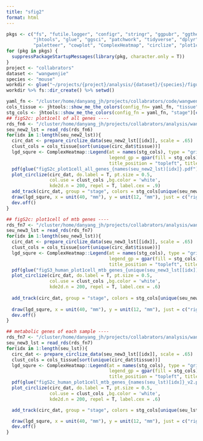 ```yaml
---
title: "sfig2"
format: html
---
```


```r

pkgs <- c("fs", "futile.logger", "configr", "stringr", "ggpubr", "ggthemes", 
          "jhtools", "glue", "ggsci", "patchwork", "tidyverse", "dplyr", "Seurat", 
          "paletteer", "cowplot", "ComplexHeatmap", "circlize", "plot1cell")  
for (pkg in pkgs) {
  suppressPackageStartupMessages(library(pkg, character.only = T))
}
project <- "collabrators"
dataset <- "wangwenjie"
species <- "mouse"
workdir <- glue("~/projects/{project}/analysis/{dataset}/{species}/figures/figS2")
workdir %>% fs::dir_create() %>% setwd()

yaml_fn <- "/cluster/home/danyang_jh/projects/collabrators/code/wangwenjie/mouse/figures/configs.yaml"
cols_tissue <- jhtools::show_me_the_colors(config_fn= yaml_fn, "tissue")
stg_cols <- jhtools::show_me_the_colors(config_fn = yaml_fn, "stage")[c("CS12", "CS14", "CS18")]
## figS2c: plot1cell of all genes ----
rds_fn6 <- "/cluster/home/danyang_jh/projects/collabrators/analysis/wangwenjie/mouse/figures/rds/human_visium_all_gene_lst.rds"
seu_new2_lst = read_rds(rds_fn6)
for(idx in 1:length(seu_new2_lst)){
  circ_dat <- prepare_circlize_data(seu_new2_lst[[idx]], scale = .65)
  clust_cols = cols_tissue[sort(unique(circ_dat$tissue))]
  lgd_squre <- ComplexHeatmap::Legend(at = names(stg_cols), type = "grid", 
                                      legend_gp = gpar(fill = stg_cols), 
                                      title_position = "topleft", title = "stage")
  pdf(glue("figS2c_plot1cell_all_genes_{names(seu_new2_lst)[idx]}.pdf"), width = 8, height = 8)
  plot_circlize(circ_dat, do.label = T, pt.size = 0.5,
                col.use = clust_cols ,bg.color = 'white',
                kde2d.n = 200, repel = T, label.cex = .9)
  add_track(circ_dat, group = "stage", colors = stg_cols[unique(seu_new2_lst[[idx]]$stage)], track_num = 2) 
  draw(lgd_squre, x = unit(40, "mm"), y = unit(12, "mm"), just = c("right", "bottom"))
  dev.off()
}

## figS2c: plot1cell of mtb genes ----
rds_fn7 <- "/cluster/home/danyang_jh/projects/collabrators/analysis/wangwenjie/mouse/figures/rds/human_visium_all_gene_lst.rds"
seu_new3_lst = read_rds(rds_fn7)
for(idx in 1:length(seu_new3_lst)){
  circ_dat <- prepare_circlize_data(seu_new3_lst[[idx]], scale = .65)
  clust_cols = cols_tissue[sort(unique(circ_dat$tissue))]
  lgd_squre <- ComplexHeatmap::Legend(at = names(stg_cols), type = "grid", 
                                      legend_gp = gpar(fill = stg_cols), 
                                      title_position = "topleft", title = "stage")
  pdf(glue("figS3_human_plot1cell_mtb_genes_{unique(seu_new3_lst[[idx]]$stage)}.pdf"), width = 8, height = 8)
  plot_circlize(circ_dat, do.label = T, pt.size = 0.5,
                col.use = clust_cols ,bg.color = 'white',
                kde2d.n = 200, repel = T, label.cex = .6)
  
  add_track(circ_dat, group = "stage", colors = stg_cols[unique(seu_new3_lst[[idx]]$stage)], track_num = 2) 
  
  draw(lgd_squre, x = unit(40, "mm"), y = unit(12, "mm"), just = c("right", "bottom"))
  dev.off()
}

## metabolic genes of each sample ---- 
rds_fn7 <- "/cluster/home/danyang_jh/projects/collabrators/analysis/wangwenjie/mouse/figures/rds/hsa_visium_mtb_gene_lst.rds"
seu_new3_lst = read_rds(rds_fn7)
for(idx in 1:length(seu_lst)){
  circ_dat <- prepare_circlize_data(seu_new3_lst[[idx]], scale = .65)
  clust_cols = cols_tissue[sort(unique(circ_dat$tissue))]
  lgd_squre <- ComplexHeatmap::Legend(at = names(stg_cols), type = "grid",
                                      legend_gp = gpar(fill = stg_cols),
                                      title_position = "topleft", title = "stage")
  pdf(glue("figS2c_human_plot1cell_mtb_genes_{names(seu_lst)[idx]}_v2.pdf"), width = 8, height = 8)
  plot_circlize(circ_dat, do.label = T, pt.size = 0.5,
                col.use = clust_cols ,bg.color = 'white',
                kde2d.n = 200, repel = T, label.cex = .6)

  add_track(circ_dat, group = "stage", colors = stg_cols[unique(seu_lst[[idx]]$stage)], track_num = 2)

  draw(lgd_squre, x = unit(40, "mm"), y = unit(12, "mm"), just = c("right", "bottom"))
  dev.off()
}




```
